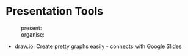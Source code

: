 = Presentation Tools =

:present:
:organise:

* [[https://www.diagrams.net/integrations|draw.io]]: Create pretty graphs easily - connects with Google Slides
